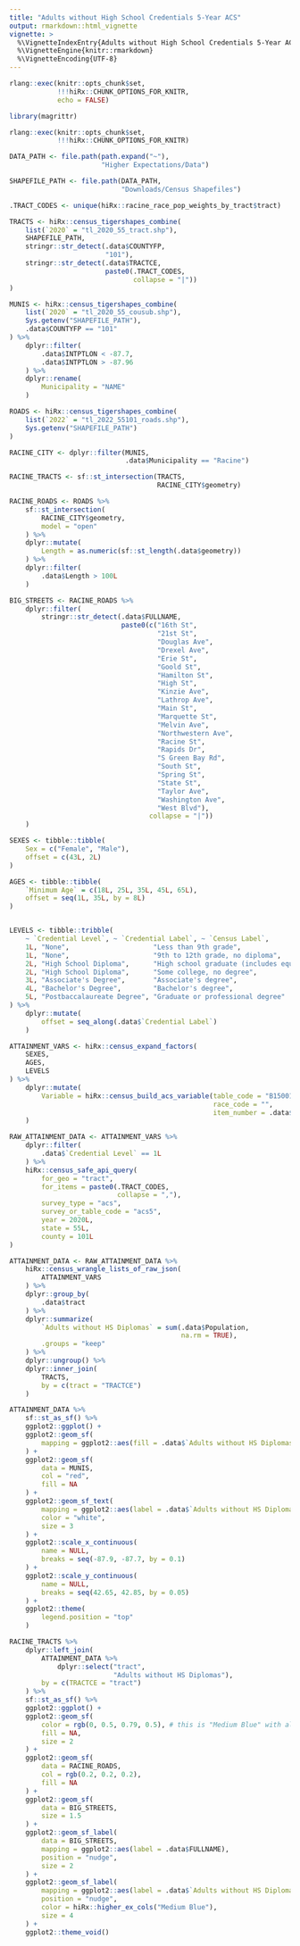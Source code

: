 ```yaml
---
title: "Adults without High School Credentials 5-Year ACS"
output: rmarkdown::html_vignette
vignette: >
  %\VignetteIndexEntry{Adults without High School Credentials 5-Year ACS}
  %\VignetteEngine{knitr::rmarkdown}
  %\VignetteEncoding{UTF-8}
---
```


```r
rlang::exec(knitr::opts_chunk$set,
            !!!hiRx::CHUNK_OPTIONS_FOR_KNITR,
            echo = FALSE)

library(magrittr)

rlang::exec(knitr::opts_chunk$set,
            !!!hiRx::CHUNK_OPTIONS_FOR_KNITR)

DATA_PATH <- file.path(path.expand("~"),
                       "Higher Expectations/Data")

SHAPEFILE_PATH <- file.path(DATA_PATH,
                            "Downloads/Census Shapefiles")
```

```r

.TRACT_CODES <- unique(hiRx::racine_race_pop_weights_by_tract$tract)

TRACTS <- hiRx::census_tigershapes_combine(
    list(`2020` = "tl_2020_55_tract.shp"),
    SHAPEFILE_PATH,
    stringr::str_detect(.data$COUNTYFP,
                        "101"),
    stringr::str_detect(.data$TRACTCE,
                        paste0(.TRACT_CODES,
                               collapse = "|"))
)

MUNIS <- hiRx::census_tigershapes_combine(
    list(`2020` = "tl_2020_55_cousub.shp"),
    Sys.getenv("SHAPEFILE_PATH"),
    .data$COUNTYFP == "101"
) %>%
    dplyr::filter(
        .data$INTPTLON < -87.7,
        .data$INTPTLON > -87.96
    ) %>%
    dplyr::rename(
        Municipality = "NAME"
    )

ROADS <- hiRx::census_tigershapes_combine(
    list(`2022` = "tl_2022_55101_roads.shp"),
    Sys.getenv("SHAPEFILE_PATH")
)
```

```r
RACINE_CITY <- dplyr::filter(MUNIS,
                             .data$Municipality == "Racine")

RACINE_TRACTS <- sf::st_intersection(TRACTS,
                                     RACINE_CITY$geometry)

RACINE_ROADS <- ROADS %>%
    sf::st_intersection(
        RACINE_CITY$geometry,
        model = "open"
    ) %>%
    dplyr::mutate(
        Length = as.numeric(sf::st_length(.data$geometry))
    ) %>%
    dplyr::filter(
        .data$Length > 100L
    )

BIG_STREETS <- RACINE_ROADS %>%
    dplyr::filter(
        stringr::str_detect(.data$FULLNAME,
                            paste0(c("16th St",
                                     "21st St",
                                     "Douglas Ave",
                                     "Drexel Ave",
                                     "Erie St",
                                     "Goold St",
                                     "Hamilton St",
                                     "High St",
                                     "Kinzie Ave",
                                     "Lathrop Ave",
                                     "Main St",
                                     "Marquette St",
                                     "Melvin Ave",
                                     "Northwestern Ave",
                                     "Racine St",
                                     "Rapids Dr",
                                     "S Green Bay Rd",
                                     "South St",
                                     "Spring St",
                                     "State St",
                                     "Taylor Ave",
                                     "Washington Ave",
                                     "West Blvd"),
                                   collapse = "|"))
    )

```

```r

SEXES <- tibble::tibble(
    Sex = c("Female", "Male"),
    offset = c(43L, 2L)
)

AGES <- tibble::tibble(
    `Minimum Age` = c(18L, 25L, 35L, 45L, 65L),
    offset = seq(1L, 35L, by = 8L)
)


LEVELS <- tibble::tribble(
    ~ `Credential Level`, ~ `Credential Label`, ~ `Census Label`,
    1L, "None",                     "Less than 9th grade",
    1L, "None",                     "9th to 12th grade, no diploma",
    2L, "High School Diploma",      "High school graduate (includes equivalency)",
    2L, "High School Diploma",      "Some college, no degree",
    3L, "Associate's Degree",       "Associate's degree",
    4L, "Bachelor's Degree",        "Bachelor's degree",
    5L, "Postbaccalaureate Degree", "Graduate or professional degree"
) %>%
    dplyr::mutate(
        offset = seq_along(.data$`Credential Label`)
    )

ATTAINMENT_VARS <- hiRx::census_expand_factors(
    SEXES,
    AGES,
    LEVELS
) %>%
    dplyr::mutate(
        Variable = hiRx::census_build_acs_variable(table_code = "B15001",
                                                   race_code = "",
                                                   item_number = .data$Index)
    )

```

```r
RAW_ATTAINMENT_DATA <- ATTAINMENT_VARS %>%
    dplyr::filter(
        .data$`Credential Level` == 1L
    ) %>%
    hiRx::census_safe_api_query(
        for_geo = "tract",
        for_items = paste0(.TRACT_CODES,
                           collapse = ","),
        survey_type = "acs",
        survey_or_table_code = "acs5",
        year = 2020L,
        state = 55L,
        county = 101L
)
```

```r
ATTAINMENT_DATA <- RAW_ATTAINMENT_DATA %>%
    hiRx::census_wrangle_lists_of_raw_json(
        ATTAINMENT_VARS
    ) %>%
    dplyr::group_by(
        .data$tract
    ) %>%
    dplyr::summarize(
        `Adults without HS Diplomas` = sum(.data$Population,
                                           na.rm = TRUE),
        .groups = "keep"
    ) %>%
    dplyr::ungroup() %>%
    dplyr::inner_join(
        TRACTS,
        by = c(tract = "TRACTCE")
    )
```

```r
ATTAINMENT_DATA %>%
    sf::st_as_sf() %>%
    ggplot2::ggplot() +
    ggplot2::geom_sf(
        mapping = ggplot2::aes(fill = .data$`Adults without HS Diplomas`)
    ) +
    ggplot2::geom_sf(
        data = MUNIS,
        col = "red",
        fill = NA
    ) +
    ggplot2::geom_sf_text(
        mapping = ggplot2::aes(label = .data$`Adults without HS Diplomas`),
        color = "white",
        size = 3
    ) +
    ggplot2::scale_x_continuous(
        name = NULL,
        breaks = seq(-87.9, -87.7, by = 0.1)
    ) +
    ggplot2::scale_y_continuous(
        name = NULL,
        breaks = seq(42.65, 42.85, by = 0.05)
    ) +
    ggplot2::theme(
        legend.position = "top"
    )
```

```r
RACINE_TRACTS %>%
    dplyr::left_join(
        ATTAINMENT_DATA %>%
            dplyr::select("tract",
                          "Adults without HS Diplomas"),
        by = c(TRACTCE = "tract")
    ) %>%
    sf::st_as_sf() %>%
    ggplot2::ggplot() +
    ggplot2::geom_sf(
        color = rgb(0, 0.5, 0.79, 0.5), # this is "Medium Blue" with alpha
        fill = NA,
        size = 2
    ) +
    ggplot2::geom_sf(
        data = RACINE_ROADS,
        col = rgb(0.2, 0.2, 0.2),
        fill = NA
    ) +
    ggplot2::geom_sf(
        data = BIG_STREETS,
        size = 1.5
    ) +
    ggplot2::geom_sf_label(
        data = BIG_STREETS,
        mapping = ggplot2::aes(label = .data$FULLNAME),
        position = "nudge",
        size = 2
    ) +
    ggplot2::geom_sf_label(
        mapping = ggplot2::aes(label = .data$`Adults without HS Diplomas`),
        position = "nudge",
        color = hiRx::higher_ex_cols("Medium Blue"),
        size = 4
    ) +
    ggplot2::theme_void()
```
